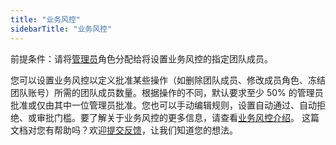 ```yaml
---
title: "业务风控"
sidebarTitle: "业务风控"
---
```


<Note>前提条件：请将[管理员](/cn/portal/organization/roles-and-permissions)角色分配给将设置业务风控的指定团队成员。</Note>


您可以设置业务风控以定义批准某些操作（如删除团队成员、修改成员角色、冻结团队账号）所需的团队成员数量。根据操作的不同，默认要求至少 50% 的管理员批准或仅由其中一位管理员批准。您也可以手动编辑规则，设置自动通过、自动拒绝、或审批门槛。要了解关于业务风控的更多信息，请查看[业务风控介绍](/cn/portal/organization/governance-intro)。
<Tip>这篇文档对您有帮助吗？欢迎[提交反馈](https://forms.zohopublic.com/cobo/form/DocumentFeedbackForm/formperma/QvLOhxJv1_JMsJ-1dleZ8Itb_7rzN-LtgvsDdxosoVI)，让我们知道您的想法。</Tip>